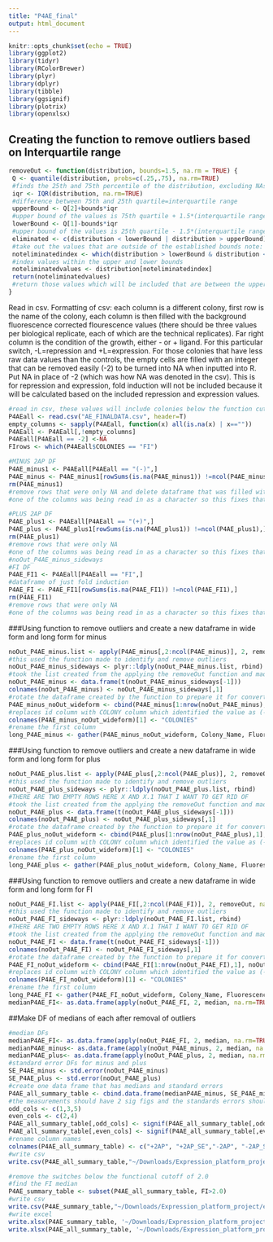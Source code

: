 ```yaml
---
title: "P4AE_final"
output: html_document
---
```

```r
knitr::opts_chunk$set(echo = TRUE)
library(ggplot2)
library(tidyr)
library(RColorBrewer)
library(plyr)
library(dplyr)
library(tibble)
library(ggsignif)
library(plotrix)
library(openxlsx)
```

## Creating the function to remove outliers based on Interquartile range
```r
removeOut <- function(distribution, bounds=1.5, na.rm = TRUE) {
 Q <- quantile(distribution, probs=c(.25,.75), na.rm=TRUE) 
 #finds the 25th and 75th percentile of the distribution, excluding NAs
 iqr <- IQR(distribution, na.rm=TRUE)
 #difference between 75th and 25th quartile=interquartile range
 upperBound <- Q[2]+bounds*iqr
 #upper bound of the values is 75th quartile + 1.5*(interquartile range) note: that 1.5 can be vaired by changing bound
 lowerBound <- Q[1]-bounds*iqr
 #upper bound of the values is 25th quartile - 1.5*(interquartile range)
 eliminated <- c(distribution < lowerBound | distribution > upperBound)
 #take out the values that are outside of the established bounds note: that 1.5 can be vaired by changing bound
 noteliminatedindex <- which(distribution > lowerBound & distribution < upperBound)
 #index values within the upper and lower bounds
 noteliminatedvalues <- distribution[noteliminatedindex]
 return(noteliminatedvalues)
 #return those values which will be included that are between the upper and lower bounds 
}
```

Read in csv.
Formatting of csv: each column is a different colony, first row is the name of the colony, each column is then filled with the background fluorescence corrected flourescence values (there should be three values per biological replicate, each of which are the technical replicates). Far right column is the condition of the growth, either - or + ligand. For this particular switch, -L=repression and +L=expression. For those colonies that have less raw data values than the controls, the empty cells are filled with an integer that can be removed easily (-2) to be turned into NA when inputted into R. 
Put NA in place of -2 (which was how NA was denoted in the csv).
This is for repression and expression, fold induction will not be included because it will be calculated based on the included repression and expression values.
```r
#read in csv, these values will include colonies below the function cut off which has been defined here as 2.0
P4AEall <- read.csv("AE_FINALDATA.csv", header=T)
empty_columns <- sapply(P4AEall, function(x) all(is.na(x) | x==""))
P4AEall <- P4AEall[,!empty_columns]
P4AEall[P4AEall == -2] <-NA
FIrows <- which(P4AEall$COLONIES == "FI")

#MINUS 2AP DF
P4AE_minus1 <- P4AEall[P4AEall == "(-)",]
P4AE_minus <- P4AE_minus1[rowSums(is.na(P4AE_minus1)) !=ncol(P4AE_minus1),]
rm(P4AE_minus1)
#remove rows that were only NA and delete dataframe that was filled with NA only columns
#one of the columns was being read in as a character so this fixes that one

#PLUS 2AP DF
P4AE_plus1 <- P4AEall[P4AEall == "(+)",]
P4AE_plus <- P4AE_plus1[rowSums(is.na(P4AE_plus1)) !=ncol(P4AE_plus1),]
rm(P4AE_plus1)
#remove rows that were only NA 
#one of the columns was being read in as a character so this fixes that one
#noOut_P4AE_minus_sideways 
#FI DF
P4AE_FI1 <- P4AEall[P4AEall == "FI",]
#dataframe of just fold induction
P4AE_FI <- P4AE_FI1[rowSums(is.na(P4AE_FI1)) !=ncol(P4AE_FI1),]
rm(P4AE_FI1)
#remove rows that were only NA 
#one of the columns was being read in as a character so this fixes that one

```

###Using function to remove outliers and create a new dataframe in wide form and long form for minus
```r

noOut_P4AE_minus.list <- apply(P4AE_minus[,2:ncol(P4AE_minus)], 2, removeOut, na.rm=TRUE)
#this used the function made to identify and remove outliers 
noOut_P4AE_minus_sideways <- plyr::ldply(noOut_P4AE_minus.list, rbind)
#took the list created from the applying the removeOut function and made it into a dataframe 
noOut_P4AE_minus <- data.frame(t(noOut_P4AE_minus_sideways[-1]))
colnames(noOut_P4AE_minus) <- noOut_P4AE_minus_sideways[,1]
#rotate the dataframe created by the function to prepare it for converting to long form 
P4AE_minus_noOut_wideform <- cbind(P4AE_minus[1:nrow(noOut_P4AE_minus),1], noOut_P4AE_minus[,1:ncol(noOut_P4AE_minus)])
#replaces id column with COLONY column which identified the value as (-) or (+)
colnames(P4AE_minus_noOut_wideform)[1] <- "COLONIES"
#rename the first column 
long_P4AE_minus <- gather(P4AE_minus_noOut_wideform, Colony_Name, Fluorescence, -COLONIES)
```

###Using function to remove outliers and create a new dataframe in wide form and long form for plus
```r

noOut_P4AE_plus.list <- apply(P4AE_plus[,2:ncol(P4AE_plus)], 2, removeOut, na.rm=TRUE)
#this used the function made to identify and remove outliers 
noOut_P4AE_plus_sideways <- plyr::ldply(noOut_P4AE_plus.list, rbind)
#THERE ARE TWO EMPTY ROWS HERE X AND X.1 THAT I WANT TO GET RID OF 
#took the list created from the applying the removeOut function and made it into a dataframe 
noOut_P4AE_plus <- data.frame(t(noOut_P4AE_plus_sideways[-1]))
colnames(noOut_P4AE_plus) <- noOut_P4AE_plus_sideways[,1]
#rotate the dataframe created by the function to prepare it for converting to long form 
P4AE_plus_noOut_wideform <- cbind(P4AE_plus[1:nrow(noOut_P4AE_plus),1], noOut_P4AE_plus[,1:ncol(noOut_P4AE_plus)])
#replaces id column with COLONY column which identified the value as (-) or (+)
colnames(P4AE_plus_noOut_wideform)[1] <- "COLONIES"
#rename the first column 
long_P4AE_plus <- gather(P4AE_plus_noOut_wideform, Colony_Name, Fluorescence, -COLONIES)
```

###Using function to remove outliers and create a new dataframe in wide form and long form for FI
```r

noOut_P4AE_FI.list <- apply(P4AE_FI[,2:ncol(P4AE_FI)], 2, removeOut, na.rm=TRUE)
#this used the function made to identify and remove outliers 
noOut_P4AE_FI_sideways <- plyr::ldply(noOut_P4AE_FI.list, rbind)
#THERE ARE TWO EMPTY ROWS HERE X AND X.1 THAT I WANT TO GET RID OF 
#took the list created from the applying the removeOut function and made it into a dataframe 
noOut_P4AE_FI <- data.frame(t(noOut_P4AE_FI_sideways[-1]))
colnames(noOut_P4AE_FI) <- noOut_P4AE_FI_sideways[,1]
#rotate the dataframe created by the function to prepare it for converting to long form 
P4AE_FI_noOut_wideform <- cbind(P4AE_FI[1:nrow(noOut_P4AE_FI),1], noOut_P4AE_FI[,1:ncol(noOut_P4AE_FI)])
#replaces id column with COLONY column which identified the value as (-) or (+)
colnames(P4AE_FI_noOut_wideform)[1] <- "COLONIES"
#rename the first column 
long_P4AE_FI <- gather(P4AE_FI_noOut_wideform, Colony_Name, Fluorescence, -COLONIES)
medianP4AE_FI<- as.data.frame(apply(noOut_P4AE_FI, 2, median, na.rm=TRUE))
```

##Make DF of medians of each after removal of outliers 
```r
#median DFs
medianP4AE_FI<- as.data.frame(apply(noOut_P4AE_FI, 2, median, na.rm=TRUE))
medianP4AE_minus<- as.data.frame(apply(noOut_P4AE_minus, 2, median, na.rm=TRUE))
medianP4AE_plus<- as.data.frame(apply(noOut_P4AE_plus, 2, median, na.rm=TRUE))
#standard error DFs for minus and plus
SE_P4AE_minus <- std.error(noOut_P4AE_minus)
SE_P4AE_plus <- std.error(noOut_P4AE_plus)
#create one data frame that has medians and standard errors
P4AE_all_summary_table <- cbind.data.frame(medianP4AE_minus, SE_P4AE_minus, medianP4AE_plus, SE_P4AE_plus, medianP4AE_FI)
#the measurements should have 2 sig figs and the standards errors should have 1 sig fig
odd_cols <- c(1,3,5)
even_cols <- c(2,4)
P4AE_all_summary_table[,odd_cols] <- signif(P4AE_all_summary_table[,odd_cols],2)
P4AE_all_summary_table[,even_cols] <- signif(P4AE_all_summary_table[,even_cols],1)
#rename column names
colnames(P4AE_all_summary_table) <- c("+2AP", "+2AP_SE","-2AP", "-2AP_SE", "FI")
#write csv
write.csv(P4AE_all_summary_table,"~/Downloads/Expression_platform_project/expression_platform_files/P4AE_all_summary_file.csv", row.names = TRUE)

#remove the switches below the functional cutoff of 2.0
#find the FI median
P4AE_summary_table <- subset(P4AE_all_summary_table, FI>2.0)
#write csv
write.csv(P4AE_summary_table,"~/Downloads/Expression_platform_project/expression_platform_files/P4AE_summary_file.csv", row.names = TRUE)
#write excel
write.xlsx(P4AE_summary_table, '~/Downloads/Expression_platform_project/expression_platform_files/P4AE_summary_file.xlsx', rowNames = TRUE)
write.xlsx(P4AE_all_summary_table, '~/Downloads/Expression_platform_project/expression_platform_files/P4AE_all_summary_file.xlsx', rowNames = TRUE)
```


